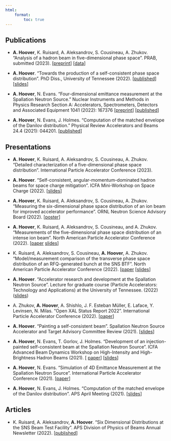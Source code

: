 ```yaml
---
html: 
    format:
        toc: true
---
```



## Publications

* **A. Hoover**, K. Ruisard, A. Aleksandrov, S. Cousineau, A. Zhukov. "Analysis of a hadron beam in five-dimensional phase space". PRAB, submitted (2023). 
[[preprint](https://arxiv.org/abs/2301.04178)] 
[[data](https://zenodo.org/record/7724034#.ZDsWlS-B1pQ)]

* **A. Hoover**. "Towards the production of a self-consistent phase space distribution". PhD Diss., University of Tennessee (2022). 
[[published](https://trace.tennessee.edu/utk_graddiss/7228)] 
[[slides]()]

* **A. Hoover**, N. Evans. "Four-dimensional emittance measurement at the Spallation Neutron Source." Nuclear Instruments and Methods in Physics Research Section A: Accelerators, Spectrometers, Detectors and Associated Equipment 1041 (2022): 167376 
[[preprint](https://arxiv.org/abs/2204.08303)] 
[[published](https://www.sciencedirect.com/science/article/abs/pii/S0168900222006805)]

* **A. Hoover**, N. Evans, J. Holmes. "Computation of the matched envelope of the Danilov distribution." Physical Review Accelerators and Beams 24.4 (2021): 044201.
[[published](https://doi.org/10.1103/PhysRevAccelBeams.24.044201)]


## Presentations 

* **A. Hoover**, K. Ruisard, A. Aleksandrov, S. Cousineau, A. Zhukov. "Detailed characterization of a five-dimensional phase space distribution". International Particle Accelerator Conference (2023). 

* **A. Hoover**. "Self-consistent, angular-momentum-dominated hadron beams for space charge mitigation". ICFA Mini-Workshop on Space Charge (2022). 
[[slides](./files/2022-10-26_space_charge_workshop.pdf)]

* **A. Hoover**, K. Ruisard, A. Aleksandrov, S. Cousineau, A. Zhukov. "Measuring the six-dimensional phase space distribution of an ion beam for improved accelerator performance". ORNL Neutron Science Advisory Board (2022). 
[[poster]()]

* **A. Hoover**, K. Ruisard, A. Aleksandrov, S. Cousineau, and A. Zhukov. "Measurements of the five-dimensional phase space distribution of an intense ion beam". North American Particle Accelerator Conference (2022). 
[[paper](https://accelconf.web.cern.ch/napac2022/papers/frxd3.pdf) 
[slides](https://accelconf.web.cern.ch/napac2022/talks/frxd3_talk.pdf)]

* K. Ruisard, A. Aleksandrov, S. Cousineau, **A. Hoover**, A. Zhukov. "Model/measurement comparison of the transverse phase space distribution of an RFQ-generated bunch at the SNS BTF". North American Particle Accelerator Conference (2022).
[[paper](https://accelconf.web.cern.ch/napac2022/papers/weye5.pdf) 
[[slides](https://accelconf.web.cern.ch/napac2022/talks/weye5_talk.pdf)]

* **A. Hoover**. "Accelerator research and development at the Spallation Neutron Source". Lecture for graduate course (Particle Accelerators: Technology and Applications) at the University of Tennessee. (2022) ([slides]())

* A. Zhukov, **A. Hoover**, A. Shishlo,  J. F. Esteban Müller, E. Laface, Y. Levinsen, N. Milas. "Open XAL Status Report 2022". International Particle Accelerator Conference (2022). 
[[paper](https://accelconf.web.cern.ch/ipac2022/papers/tupotk029.pdf)]

* **A. Hoover**. "Painting a self-consistent beam". Spallation Neutron Source Accelerator and Target Advisory Committee Review (2021). 
[[slides]()]

* **A. Hoover**, N. Evans, T. Gorlov, J. Holmes. "Development of an injection-painted self-consistent beam at the Spallation Neutron Source". ICFA Advanced Beam Dynamics Workshop on High-Intensity and High-Brightness Hadron Beams (2021). [
[paper](https://epaper.kek.jp/hb2021/papers/moac3.pdf)]
[[slides]()]

* **A. Hoover**, N. Evans. "Simulation of 4D Emittance Measurement at the Spallation Neutron Source". International Particle Accelerator Conference (2021). 
[[paper](https://accelconf.web.cern.ch/ipac2021/papers/thpab180.pdf)]

* **A. Hoover**, N. Evans, J. Holmes. "Computation of the matched envelope of the Danilov distribution". APS April Meeting (2021).
[[slides]()]



## Articles

* K. Ruisard, A. Aleksandrov, **A. Hoover**. "Six Dimensional Distributions at the SNS Beam Test Facility". APS Division of Physics of Beams Annual Newsletter (2022). 
[[published](./files/2022_APS_DPB.pdf)]